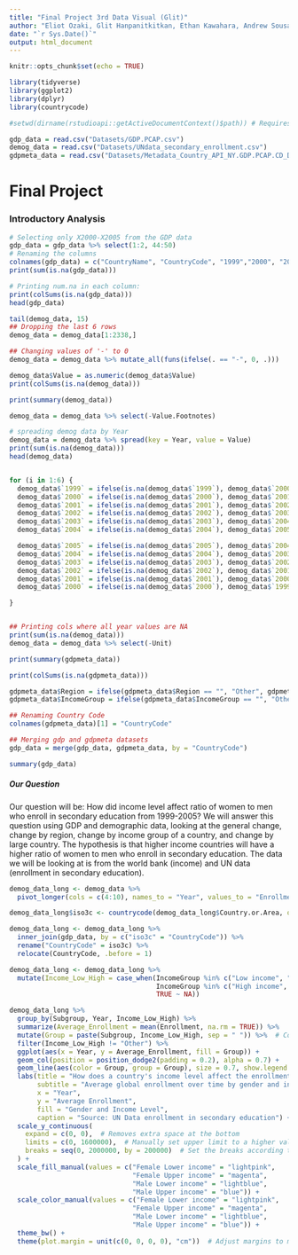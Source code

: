 ```yaml
---
title: "Final Project 3rd Data Visual (Glit)"
author: "Eliot Ozaki, Glit Hanpanitkitkan, Ethan Kawahara, Andrew Sousa"
date: "`r Sys.Date()`"
output: html_document
---
```


```r
knitr::opts_chunk$set(echo = TRUE)
```

```r
library(tidyverse)
library(ggplot2)
library(dplyr)
library(countrycode)
```


```r
#setwd(dirname(rstudioapi::getActiveDocumentContext()$path)) # Requires RStudio

gdp_data = read.csv("Datasets/GDP.PCAP.csv")
demog_data = read.csv("Datasets/UNdata_secondary_enrollment.csv")
gdpmeta_data = read.csv("Datasets/Metadata_Country_API_NY.GDP.PCAP.CD_DS2_en_csv_v2_9803.csv")
```

# Final Project


### Introductory Analysis
```r
# Selecting only X2000-X2005 from the GDP data
gdp_data = gdp_data %>% select(1:2, 44:50)
# Renaming the columns
colnames(gdp_data) = c("CountryName", "CountryCode", "1999","2000", "2001", "2002", "2003", "2004", "2005")
print(sum(is.na(gdp_data)))

# Printing num.na in each column:
print(colSums(is.na(gdp_data)))
head(gdp_data)
```


```r
tail(demog_data, 15)
## Dropping the last 6 rows
demog_data = demog_data[1:2338,]

## Changing values of '-' to 0
demog_data = demog_data %>% mutate_all(funs(ifelse(. == "-", 0, .)))

demog_data$Value = as.numeric(demog_data$Value)
print(colSums(is.na(demog_data)))

print(summary(demog_data))

demog_data = demog_data %>% select(-Value.Footnotes)

# spreading demog data by Year
demog_data = demog_data %>% spread(key = Year, value = Value)
print(sum(is.na(demog_data)))
head(demog_data)


for (i in 1:6) {
  demog_data$`1999` = ifelse(is.na(demog_data$`1999`), demog_data$`2000`, demog_data$`1999`)
  demog_data$`2000` = ifelse(is.na(demog_data$`2000`), demog_data$`2001`, demog_data$`2000`)
  demog_data$`2001` = ifelse(is.na(demog_data$`2001`), demog_data$`2002`, demog_data$`2001`)
  demog_data$`2002` = ifelse(is.na(demog_data$`2002`), demog_data$`2003`, demog_data$`2002`)
  demog_data$`2003` = ifelse(is.na(demog_data$`2003`), demog_data$`2004`, demog_data$`2003`)
  demog_data$`2004` = ifelse(is.na(demog_data$`2004`), demog_data$`2005`, demog_data$`2004`)

  demog_data$`2005` = ifelse(is.na(demog_data$`2005`), demog_data$`2004`, demog_data$`2005`)
  demog_data$`2004` = ifelse(is.na(demog_data$`2004`), demog_data$`2003`, demog_data$`2004`)
  demog_data$`2003` = ifelse(is.na(demog_data$`2003`), demog_data$`2002`, demog_data$`2003`)
  demog_data$`2002` = ifelse(is.na(demog_data$`2002`), demog_data$`2001`, demog_data$`2002`)
  demog_data$`2001` = ifelse(is.na(demog_data$`2001`), demog_data$`2000`, demog_data$`2001`)
  demog_data$`2000` = ifelse(is.na(demog_data$`2000`), demog_data$`1999`, demog_data$`2000`)

}


## Printing cols where all year values are NA
print(sum(is.na(demog_data)))
demog_data = demog_data %>% select(-Unit)

```


```r
print(summary(gdpmeta_data))

print(colSums(is.na(gdpmeta_data)))

gdpmeta_data$Region = ifelse(gdpmeta_data$Region == "", "Other", gdpmeta_data$Region)
gdpmeta_data$IncomeGroup = ifelse(gdpmeta_data$IncomeGroup == "", "Other", gdpmeta_data$IncomeGroup)

## Renaming Country Code
colnames(gdpmeta_data)[1] = "CountryCode"
```

```r
## Merging gdp and gdpmeta datasets
gdp_data = merge(gdp_data, gdpmeta_data, by = "CountryCode")

summary(gdp_data)
```

##### Our Question
Our question will be: How did income level affect ratio of women to men who enroll in secondary education from 1999-2005? We will answer this question using GDP and demographic data, looking at the general change, change by region, change by income group of a country, and change by large country. The hypothesis is that higher income countries will have a higher ratio of women to men who enroll in secondary education. The data we will be looking at is from the world bank (income) and UN data (enrollment in secondary education).

 
```r
demog_data_long <- demog_data %>% 
  pivot_longer(cols = c(4:10), names_to = "Year", values_to = "Enrollment")

demog_data_long$iso3c <- countrycode(demog_data_long$Country.or.Area, origin = "country.name", destination = "iso3c")

demog_data_long <- demog_data_long %>% 
  inner_join(gdp_data, by = c("iso3c" = "CountryCode")) %>% 
  rename("CountryCode" = iso3c) %>% 
  relocate(CountryCode, .before = 1)

demog_data_long <- demog_data_long %>% 
  mutate(Income_Low_High = case_when(IncomeGroup %in% c("Low income", "Lower middle income") ~ "Lower income",
                                     IncomeGroup %in% c("High income", "Upper middle income") ~ "Upper income",
                                     TRUE ~ NA))


```
```r

demog_data_long %>% 
  group_by(Subgroup, Year, Income_Low_High) %>% 
  summarize(Average_Enrollment = mean(Enrollment, na.rm = TRUE)) %>% 
  mutate(Group = paste(Subgroup, Income_Low_High, sep = " ")) %>%  # Combine variables into a single grouping
  filter(Income_Low_High != "Other") %>% 
  ggplot(aes(x = Year, y = Average_Enrollment, fill = Group)) +
  geom_col(position = position_dodge2(padding = 0.2), alpha = 0.7) +
  geom_line(aes(color = Group, group = Group), size = 0.7, show.legend = FALSE) + 
  labs(title = "How does a country's income level affect the enrollment rates of \nmen and women between from 1999 to 2005?",
       subtitle = "Average global enrollment over time by gender and income level",
       x = "Year",
       y = "Average Enrollment",
       fill = "Gender and Income Level",
       caption = "Source: UN Data enrollment in secondary education") +
  scale_y_continuous(
    expand = c(0, 0),  # Removes extra space at the bottom
    limits = c(0, 1600000),  # Manually set upper limit to a higher value (adjust this value if needed)
    breaks = seq(0, 2000000, by = 200000)  # Set the breaks according to your desired range
  ) +  
  scale_fill_manual(values = c("Female Lower income" = "lightpink", 
                               "Female Upper income" = "magenta", 
                               "Male Lower income" = "lightblue", 
                               "Male Upper income" = "blue")) + 
  scale_color_manual(values = c("Female Lower income" = "lightpink", 
                               "Female Upper income" = "magenta", 
                               "Male Lower income" = "lightblue", 
                               "Male Upper income" = "blue")) +
  theme_bw() +
  theme(plot.margin = unit(c(0, 0, 0, 0), "cm"))  # Adjust margins to minimize space around the plot



```